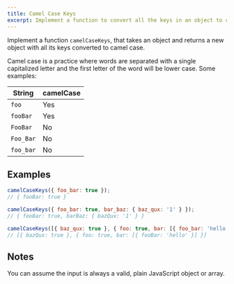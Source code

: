 ```yaml
---
title: Camel Case Keys
excerpt: Implement a function to convert all the keys in an object to camel case
---
```


Implement a function `camelCaseKeys`, that takes an object and returns a new object with all its keys converted to camel case.

Camel case is a practice where words are separated with a single capitalized letter and the first letter of the word will be lower case. Some examples:

| String    | camelCase |
| --------- | --------- |
| `foo`     | Yes       |
| `fooBar`  | Yes       |
| `FooBar`  | No        |
| `Foo_Bar` | No        |
| `foo_bar` | No        |

## Examples

```js
camelCaseKeys({ foo_bar: true });
// { fooBar: true }

camelCaseKeys({ foo_bar: true, bar_baz: { baz_qux: '1' } });
// { fooBar: true, barBaz: { bazQux: '1' } }

camelCaseKeys([{ baz_qux: true }, { foo: true, bar: [{ foo_bar: 'hello' }] }]);
// [{ bazQux: true }, { foo: true, bar: [{ fooBar: 'hello' }] }]
```

## Notes

You can assume the input is always a valid, plain JavaScript object or array.
